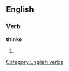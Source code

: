 ==English==

===Verb===
'''thinke'''

# {{dated}} {{alternative spelling of|think}}

[[Category:English verbs]]